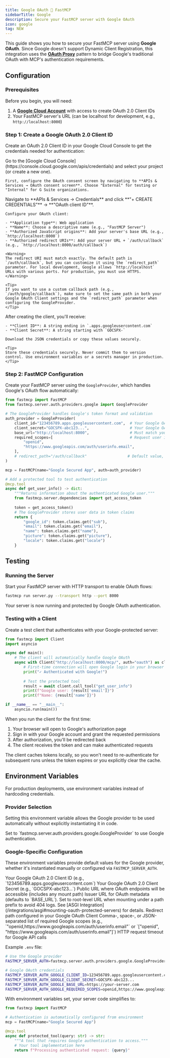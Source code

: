 ```yaml
---
title: Google OAuth 🤝 FastMCP
sidebarTitle: Google
description: Secure your FastMCP server with Google OAuth
icon: google
tag: NEW
---
```



<VersionBadge version="2.12.0" />

This guide shows you how to secure your FastMCP server using **Google OAuth**. Since Google doesn't support Dynamic Client Registration, this integration uses the [**OAuth Proxy**](/servers/auth/oauth-proxy) pattern to bridge Google's traditional OAuth with MCP's authentication requirements.

## Configuration

### Prerequisites

Before you begin, you will need:
1. A **[Google Cloud Account](https://console.cloud.google.com/)** with access to create OAuth 2.0 Client IDs
2. Your FastMCP server's URL (can be localhost for development, e.g., `http://localhost:8000`)

### Step 1: Create a Google OAuth 2.0 Client ID

Create an OAuth 2.0 Client ID in your Google Cloud Console to get the credentials needed for authentication:

<Steps>
<Step title="Navigate to OAuth Consent Screen">
    Go to the [Google Cloud Console](https://console.cloud.google.com/apis/credentials) and select your project (or create a new one).
    
    First, configure the OAuth consent screen by navigating to **APIs & Services → OAuth consent screen**. Choose "External" for testing or "Internal" for G Suite organizations.
</Step>

<Step title="Create OAuth 2.0 Client ID">
    Navigate to **APIs & Services → Credentials** and click **"+ CREATE CREDENTIALS"** → **"OAuth client ID"**.
    
    Configure your OAuth client:
    
    - **Application type**: Web application
    - **Name**: Choose a descriptive name (e.g., "FastMCP Server")
    - **Authorized JavaScript origins**: Add your server's base URL (e.g., `http://localhost:8000`)
    - **Authorized redirect URIs**: Add your server URL + `/auth/callback` (e.g., `http://localhost:8000/auth/callback`)
    
    <Warning>
    The redirect URI must match exactly. The default path is `/auth/callback`, but you can customize it using the `redirect_path` parameter. For local development, Google allows `http://localhost` URLs with various ports. For production, you must use HTTPS.
    </Warning>
    
    <Tip>
    If you want to use a custom callback path (e.g., `/auth/google/callback`), make sure to set the same path in both your Google OAuth Client settings and the `redirect_path` parameter when configuring the GoogleProvider.
    </Tip>
</Step>

<Step title="Save Your Credentials">
    After creating the client, you'll receive:
    
    - **Client ID**: A string ending in `.apps.googleusercontent.com`
    - **Client Secret**: A string starting with `GOCSPX-`
    
    Download the JSON credentials or copy these values securely.
    
    <Tip>
    Store these credentials securely. Never commit them to version control. Use environment variables or a secrets manager in production.
    </Tip>
</Step>
</Steps>

### Step 2: FastMCP Configuration

Create your FastMCP server using the `GoogleProvider`, which handles Google's OAuth flow automatically:

```python server.py
from fastmcp import FastMCP
from fastmcp.server.auth.providers.google import GoogleProvider

# The GoogleProvider handles Google's token format and validation
auth_provider = GoogleProvider(
    client_id="123456789.apps.googleusercontent.com",  # Your Google OAuth Client ID
    client_secret="GOCSPX-abc123...",                  # Your Google OAuth Client Secret
    base_url="http://localhost:8000",                  # Must match your OAuth configuration
    required_scopes=[                                  # Request user information
        "openid",
        "https://www.googleapis.com/auth/userinfo.email",
    ],
    # redirect_path="/auth/callback"                  # Default value, customize if needed
)

mcp = FastMCP(name="Google Secured App", auth=auth_provider)

# Add a protected tool to test authentication
@mcp.tool
async def get_user_info() -> dict:
    """Returns information about the authenticated Google user."""
    from fastmcp.server.dependencies import get_access_token
    
    token = get_access_token()
    # The GoogleProvider stores user data in token claims
    return {
        "google_id": token.claims.get("sub"),
        "email": token.claims.get("email"),
        "name": token.claims.get("name"),
        "picture": token.claims.get("picture"),
        "locale": token.claims.get("locale")
    }
```

## Testing

### Running the Server

Start your FastMCP server with HTTP transport to enable OAuth flows:

```bash
fastmcp run server.py --transport http --port 8000
```

Your server is now running and protected by Google OAuth authentication.

### Testing with a Client

Create a test client that authenticates with your Google-protected server:

```python test_client.py
from fastmcp import Client
import asyncio

async def main():
    # The client will automatically handle Google OAuth
    async with Client("http://localhost:8000/mcp/", auth="oauth") as client:
        # First-time connection will open Google login in your browser
        print("✓ Authenticated with Google!")
        
        # Test the protected tool
        result = await client.call_tool("get_user_info")
        print(f"Google user: {result['email']}")
        print(f"Name: {result['name']}")

if __name__ == "__main__":
    asyncio.run(main())
```

When you run the client for the first time:
1. Your browser will open to Google's authorization page
2. Sign in with your Google account and grant the requested permissions
3. After authorization, you'll be redirected back
4. The client receives the token and can make authenticated requests

<Info>
The client caches tokens locally, so you won't need to re-authenticate for subsequent runs unless the token expires or you explicitly clear the cache.
</Info>

## Environment Variables

<VersionBadge version="2.12.1" />

For production deployments, use environment variables instead of hardcoding credentials.

### Provider Selection

Setting this environment variable allows the Google provider to be used automatically without explicitly instantiating it in code.

<Card>
<ParamField path="FASTMCP_SERVER_AUTH" default="Not set">
Set to `fastmcp.server.auth.providers.google.GoogleProvider` to use Google authentication.
</ParamField>
</Card>

### Google-Specific Configuration

These environment variables provide default values for the Google provider, whether it's instantiated manually or configured via `FASTMCP_SERVER_AUTH`.

<Card>
<ParamField path="FASTMCP_SERVER_AUTH_GOOGLE_CLIENT_ID" required>
Your Google OAuth 2.0 Client ID (e.g., `123456789.apps.googleusercontent.com`)
</ParamField>

<ParamField path="FASTMCP_SERVER_AUTH_GOOGLE_CLIENT_SECRET" required>
Your Google OAuth 2.0 Client Secret (e.g., `GOCSPX-abc123...`)
</ParamField>

<ParamField path="FASTMCP_SERVER_AUTH_GOOGLE_BASE_URL" default="http://localhost:8000">
Public URL where OAuth endpoints will be accessible (includes any mount path)
</ParamField>

<ParamField path="FASTMCP_SERVER_AUTH_GOOGLE_ISSUER_URL" default="Uses BASE_URL">
Issuer URL for OAuth metadata (defaults to `BASE_URL`). Set to root-level URL when mounting under a path prefix to avoid 404 logs. See [ASGI Integration](/integrations/asgi#mounting-oauth-protected-servers) for details.
</ParamField>

<ParamField path="FASTMCP_SERVER_AUTH_GOOGLE_REDIRECT_PATH" default="/auth/callback">
Redirect path configured in your Google OAuth Client
</ParamField>

<ParamField path="FASTMCP_SERVER_AUTH_GOOGLE_REQUIRED_SCOPES" default="[]">
Comma-, space-, or JSON-separated list of required Google scopes (e.g., `"openid,https://www.googleapis.com/auth/userinfo.email"` or `["openid", "https://www.googleapis.com/auth/userinfo.email"]`)
</ParamField>

<ParamField path="FASTMCP_SERVER_AUTH_GOOGLE_TIMEOUT_SECONDS" default="10">
HTTP request timeout for Google API calls
</ParamField>
</Card>

Example `.env` file:
```bash
# Use the Google provider
FASTMCP_SERVER_AUTH=fastmcp.server.auth.providers.google.GoogleProvider

# Google OAuth credentials
FASTMCP_SERVER_AUTH_GOOGLE_CLIENT_ID=123456789.apps.googleusercontent.com
FASTMCP_SERVER_AUTH_GOOGLE_CLIENT_SECRET=GOCSPX-abc123...
FASTMCP_SERVER_AUTH_GOOGLE_BASE_URL=https://your-server.com
FASTMCP_SERVER_AUTH_GOOGLE_REQUIRED_SCOPES=openid,https://www.googleapis.com/auth/userinfo.email
```

With environment variables set, your server code simplifies to:

```python server.py
from fastmcp import FastMCP

# Authentication is automatically configured from environment
mcp = FastMCP(name="Google Secured App")

@mcp.tool
async def protected_tool(query: str) -> str:
    """A tool that requires Google authentication to access."""
    # Your tool implementation here
    return f"Processing authenticated request: {query}"
```